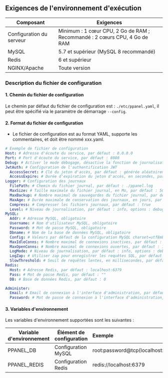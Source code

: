 ## Exigences de l'environnement d'exécution

| Composant                | Exigences                                                                 |
| ------------------------ | ------------------------------------------------------------------------- |
| Configuration du serveur | Minimum : 1 cœur CPU, 2 Go de RAM ; Recommandé : 2 cœurs CPU, 4 Go de RAM |
| MySQL                    | 5.7 et supérieur (MySQL 8 recommandé)                                     |
| Redis                    | 6 et supérieur                                                            |
| NGINX/Apache             | Toute version                                                             |

### Description du fichier de configuration

#### 1. Chemin du fichier de configuration

Le chemin par défaut du fichier de configuration est : `./etc/ppanel.yaml`, il peut être spécifié via le paramètre de démarrage `--config`.

#### 2. Format du fichier de configuration

- Le fichier de configuration est au format YAML, supporte les commentaires, et doit être nommé xxx.yaml.

```yaml
# Exemple de fichier de configuration
Host: # Adresse d'écoute du service, par défaut : 0.0.0.0
Port: # Port d'écoute du service, par défaut : 8080
Debug: # Activer le mode débogage, désactive la fonction de journalisation en arrière-plan, par défaut : false
JwtAuth: # Configuration de l'authentification JWT
  AccessSecret: # Clé du jeton d'accès, par défaut : générée aléatoirement
  AccessExpire: # Durée d'expiration du jeton d'accès, en secondes, par défaut : 604800
Logger: # Configuration des journaux
  FilePath: # Chemin du fichier journal, par défaut : ./ppanel.log
  MaxSize: # Taille maximale du fichier journal, en Mo, par défaut : 50
  MaxBackup: # Nombre maximal de sauvegardes du fichier journal, par défaut : 3
  MaxAge: # Durée maximale de conservation des journaux, en jours, par défaut : 30
  Compress: # Compresser les fichiers journaux, par défaut : true
  Level: # Niveau de journalisation, par défaut : info, options : debug, info, warn, error, panic, fatal
MySQL:
  Addr: # Adresse MySQL, obligatoire
  Username: # Nom d'utilisateur MySQL, obligatoire
  Password: # Mot de passe MySQL, obligatoire
  Dbname: # Nom de la base de données MySQL, obligatoire
  Config: # Valeurs par défaut de la configuration MySQL charset=utf8mb4&parseTime=true&loc=Asia%2FShanghai
  MaxIdleConns: # Nombre maximal de connexions inactives, par défaut : 10
  MaxOpenConns: # Nombre maximal de connexions ouvertes, par défaut : 100
  LogMode: # Niveau de journalisation, par défaut : info, options : debug, error, warn, info
  LogZap: # Utiliser zap pour enregistrer les requêtes SQL, par défaut : true
  SlowThreshold: # Seuil de requêtes lentes, en millisecondes, par défaut : 1000
Redis:
  Host: # Adresse Redis, par défaut : localhost:6379
  Pass: # Mot de passe Redis, par défaut : ""
  DB: # Base de données Redis, par défaut : 0

Administer:
  Email: # Email de connexion à l'interface d'administration, par défaut : admin@ppanel.dev
  Password: # Mot de passe de connexion à l'interface d'administration, par défaut : password
```

#### 3. Variables d'environnement

Les variables d'environnement supportées sont les suivantes :

| Variable d'environnement | Élément de configuration | Exemple                                    |
| ------------------------ | ------------------------ | :----------------------------------------- |
| PPANEL_DB                | Configuration MySQL      | root:password@tcp(localhost:3306)/vpnboard |
| PPANEL_REDIS             | Configuration Redis      | redis://localhost:6379                     |


<Giscus />
